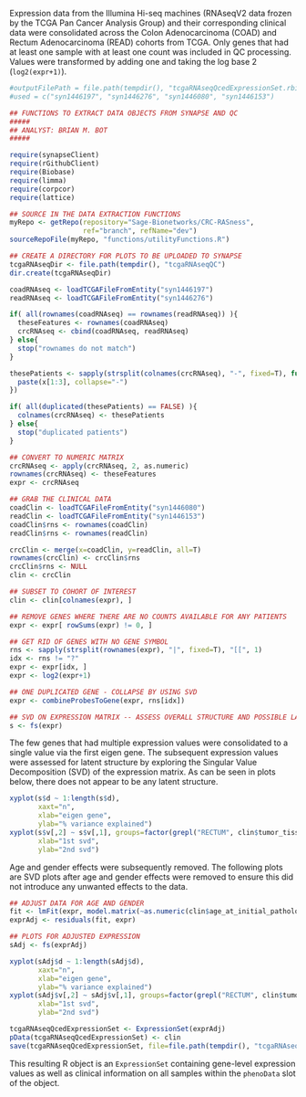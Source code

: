 Expression data from the Illumina Hi-seq machines (RNAseqV2 data frozen by the TCGA Pan Cancer Analysis Group) and their corresponding clinical data were consolidated across the Colon Adenocarcinoma (COAD) and Rectum Adenocarcinoma (READ) cohorts from TCGA. Only genes that had at least one sample with at least one count was included in QC processing. Values were transformed by adding one and taking the log base 2 (`log2(expr+1)`).

```r
#outputFilePath = file.path(tempdir(), "tcgaRNAseqQcedExpressionSet.rbin")
#used = c("syn1446197", "syn1446276", "syn1446080", "syn1446153")

## FUNCTIONS TO EXTRACT DATA OBJECTS FROM SYNAPSE AND QC
#####
## ANALYST: BRIAN M. BOT
#####

require(synapseClient)
require(rGithubClient)
require(Biobase)
require(limma)
require(corpcor)
require(lattice)

## SOURCE IN THE DATA EXTRACTION FUNCTIONS
myRepo <- getRepo(repository="Sage-Bionetworks/CRC-RASness",
                  ref="branch", refName="dev")
sourceRepoFile(myRepo, "functions/utilityFunctions.R")

## CREATE A DIRECTORY FOR PLOTS TO BE UPLOADED TO SYNAPSE
tcgaRNAseqDir <- file.path(tempdir(), "tcgaRNAseqQC")
dir.create(tcgaRNAseqDir)

coadRNAseq <- loadTCGAFileFromEntity("syn1446197")
readRNAseq <- loadTCGAFileFromEntity("syn1446276")

if( all(rownames(coadRNAseq) == rownames(readRNAseq)) ){
  theseFeatures <- rownames(coadRNAseq)
  crcRNAseq <- cbind(coadRNAseq, readRNAseq)
} else{
  stop("rownames do not match")
}

thesePatients <- sapply(strsplit(colnames(crcRNAseq), "-", fixed=T), function(x){
  paste(x[1:3], collapse="-")
})

if( all(duplicated(thesePatients) == FALSE) ){
  colnames(crcRNAseq) <- thesePatients
} else{
  stop("duplicated patients")
}

## CONVERT TO NUMERIC MATRIX
crcRNAseq <- apply(crcRNAseq, 2, as.numeric)
rownames(crcRNAseq) <- theseFeatures
expr <- crcRNAseq

## GRAB THE CLINICAL DATA
coadClin <- loadTCGAFileFromEntity("syn1446080")
readClin <- loadTCGAFileFromEntity("syn1446153")
coadClin$rns <- rownames(coadClin)
readClin$rns <- rownames(readClin)

crcClin <- merge(x=coadClin, y=readClin, all=T)
rownames(crcClin) <- crcClin$rns
crcClin$rns <- NULL
clin <- crcClin

## SUBSET TO COHORT OF INTEREST
clin <- clin[colnames(expr), ]

## REMOVE GENES WHERE THERE ARE NO COUNTS AVAILABLE FOR ANY PATIENTS
expr <- expr[ rowSums(expr) != 0, ]

## GET RID OF GENES WITH NO GENE SYMBOL
rns <- sapply(strsplit(rownames(expr), "|", fixed=T), "[[", 1)
idx <- rns != "?"
expr <- expr[idx, ]
expr <- log2(expr+1)

## ONE DUPLICATED GENE - COLLAPSE BY USING SVD
expr <- combineProbesToGene(expr, rns[idx])

## SVD ON EXPRESSION MATRIX -- ASSESS OVERALL STRUCTURE AND POSSIBLE LATENT STRUCTURE
s <- fs(expr)
```

The few genes that had multiple expression values were consolidated to a single value via the first eigen gene. The subsequent expression values were assessed for latent structure by exploring the Singular Value Decomposition (SVD) of the expression matrix. As can be seen in plots below, there does not appear to be any latent structure.

```r
xyplot(s$d ~ 1:length(s$d),
       xaxt="n",
       xlab="eigen gene",
       ylab="% variance explained")
xyplot(s$v[,2] ~ s$v[,1], groups=factor(grepl("RECTUM", clin$tumor_tissue_site)),
       xlab="1st svd",
       ylab="2nd svd")
```

Age and gender effects were subsequently removed. The following plots are SVD plots after age and gender effects were removed to ensure this did not introduce any unwanted effects to the data.

```r
## ADJUST DATA FOR AGE AND GENDER
fit <- lmFit(expr, model.matrix(~as.numeric(clin$age_at_initial_pathologic_diagnosis) + factor(clin$gender)))
exprAdj <- residuals(fit, expr)

## PLOTS FOR ADJUSTED EXPRESSION
sAdj <- fs(exprAdj)
```


```r
xyplot(sAdj$d ~ 1:length(sAdj$d),
       xaxt="n",
       xlab="eigen gene",
       ylab="% variance explained")
xyplot(sAdj$v[,2] ~ sAdj$v[,1], groups=factor(grepl("RECTUM", clin$tumor_tissue_site)),
       xlab="1st svd",
       ylab="2nd svd")
```


```r
tcgaRNAseqQcedExpressionSet <- ExpressionSet(exprAdj)
pData(tcgaRNAseqQcedExpressionSet) <- clin
save(tcgaRNAseqQcedExpressionSet, file=file.path(tempdir(), "tcgaRNAseqQcedExpressionSet.rbin"))
```

This resulting R object is an `ExpressionSet` containing gene-level expression values as well as clinical information on all samples within the `phenoData` slot of the object.
